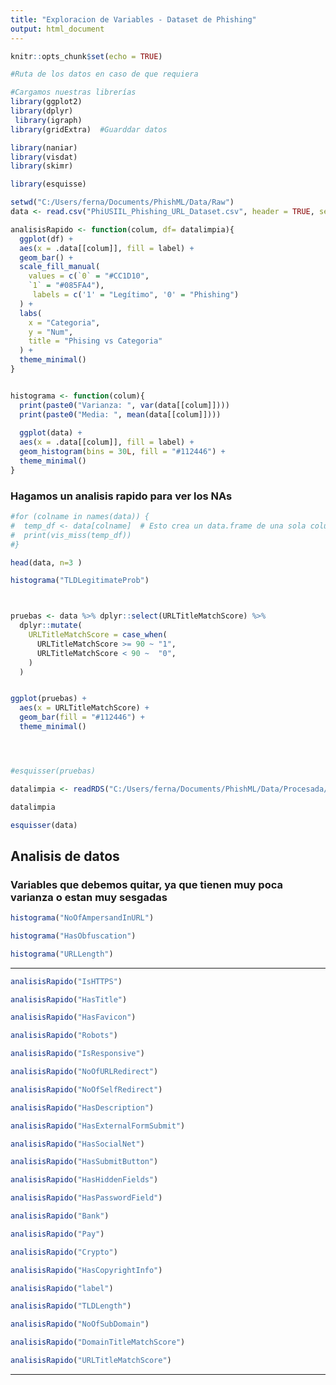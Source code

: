 ```yaml
---
title: "Exploracion de Variables - Dataset de Phishing"
output: html_document
---
```




```r
knitr::opts_chunk$set(echo = TRUE)

#Ruta de los datos en caso de que requiera

#Cargamos nuestras librerías 
library(ggplot2)
library(dplyr)
 library(igraph) 
library(gridExtra)  #Guarddar datos 

library(naniar)
library(visdat)
library(skimr)

library(esquisse)
```



```r


setwd("C:/Users/ferna/Documents/PhishML/Data/Raw")
data <- read.csv("PhiUSIIL_Phishing_URL_Dataset.csv", header = TRUE, sep = ",")


```


```r
analisisRapido <- function(colum, df= datalimpia){
  ggplot(df) +
  aes(x = .data[[colum]], fill = label) +
  geom_bar() +
  scale_fill_manual(
    values = c(`0` = "#CC1D10",
    `1` = "#085FA4"),
     labels = c('1' = "Legítimo", '0' = "Phishing")
  ) +
  labs(
    x = "Categoria",
    y = "Num",
    title = "Phising vs Categoria"
  ) +
  theme_minimal()
}


histograma <- function(colum){
  print(paste0("Varianza: ", var(data[[colum]])))
  print(paste0("Media: ", mean(data[[colum]])))
  
  ggplot(data) +
  aes(x = .data[[colum]], fill = label) +  
  geom_histogram(bins = 30L, fill = "#112446") +
  theme_minimal()
}


```




### Hagamos un analisis rapido para ver los NAs

```r

#for (colname in names(data)) {
#  temp_df <- data[colname]  # Esto crea un data.frame de una sola columna
#  print(vis_miss(temp_df))
#}


```


```r
head(data, n=3 )
```


```r


histograma("TLDLegitimateProb")   




```

```r

pruebas <- data %>% dplyr::select(URLTitleMatchScore) %>%
  dplyr::mutate(
    URLTitleMatchScore = case_when(
      URLTitleMatchScore >= 90 ~ "1",
      URLTitleMatchScore < 90 ~  "0",
    )
  )


ggplot(pruebas) +
  aes(x = URLTitleMatchScore) +
  geom_bar(fill = "#112446") +
  theme_minimal()




#esquisser(pruebas)
```











```r


datalimpia <- readRDS("C:/Users/ferna/Documents/PhishML/Data/Procesada/datalimpia.rds")


```




```r
datalimpia 
```




```r
esquisser(data)
```



## Analisis de datos 


### Variables que debemos quitar, ya que tienen muy poca varianza o estan muy sesgadas 



```r
histograma("NoOfAmpersandInURL")
```
```r
histograma("HasObfuscation")
```

```r
histograma("URLLength")
```

---

```r
analisisRapido("IsHTTPS")
```

```r
analisisRapido("HasTitle")
```
```r
analisisRapido("HasFavicon")
```
```r
analisisRapido("Robots")
```
```r
analisisRapido("IsResponsive")
```
```r
analisisRapido("NoOfURLRedirect")
```
```r
analisisRapido("NoOfSelfRedirect")
```
```r
analisisRapido("HasDescription")
```
```r
analisisRapido("HasExternalFormSubmit")
```
```r
analisisRapido("HasSocialNet")
```
```r
analisisRapido("HasSubmitButton")
```
```r
analisisRapido("HasHiddenFields")
```
```r
analisisRapido("HasPasswordField")
```
```r
analisisRapido("Bank")
```
```r
analisisRapido("Pay")
```

```r
analisisRapido("Crypto")
```
```r
analisisRapido("HasCopyrightInfo")
```
```r
analisisRapido("label")
```

```r
analisisRapido("TLDLength")
```
```r
analisisRapido("NoOfSubDomain")
```
```r
analisisRapido("DomainTitleMatchScore")
```
```r
analisisRapido("URLTitleMatchScore")
```


---



